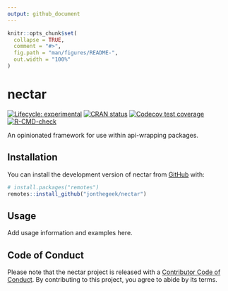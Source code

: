 ```yaml
---
output: github_document
---
```


<!-- README.md is generated from README.Rmd. Please edit that file -->

```r
knitr::opts_chunk$set(
  collapse = TRUE,
  comment = "#>",
  fig.path = "man/figures/README-",
  out.width = "100%"
)
```

# nectar

<!-- badges: start -->
[![Lifecycle: experimental](https://img.shields.io/badge/lifecycle-experimental-orange.svg)](https://lifecycle.r-lib.org/articles/stages.html#experimental)
[![CRAN status](https://www.r-pkg.org/badges/version/nectar)](https://CRAN.R-project.org/package=nectar)
[![Codecov test coverage](https://codecov.io/gh/jonthegeek/nectar/branch/main/graph/badge.svg)](https://app.codecov.io/gh/jonthegeek/nectar?branch=main)
[![R-CMD-check](https://github.com/jonthegeek/nectar/actions/workflows/R-CMD-check.yaml/badge.svg)](https://github.com/jonthegeek/nectar/actions/workflows/R-CMD-check.yaml)
<!-- badges: end -->

An opinionated framework for use within api-wrapping packages.

## Installation

You can install the development version of nectar from [GitHub](https://github.com/) with:

``` r
# install.packages("remotes")
remotes::install_github("jonthegeek/nectar")
```

## Usage

Add usage information and examples here.

## Code of Conduct

Please note that the nectar project is released with a [Contributor Code of Conduct](https://jonthegeek.github.io/nectar/CODE_OF_CONDUCT.html). By contributing to this project, you agree to abide by its terms.
